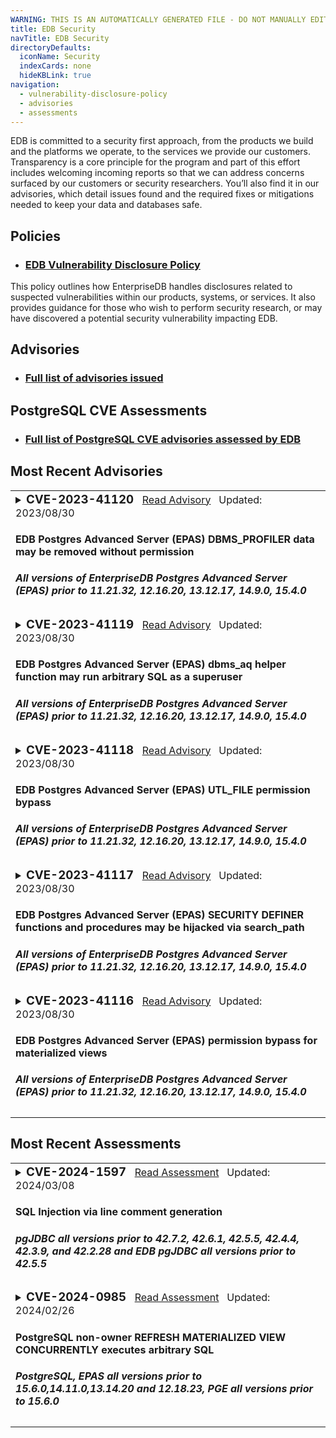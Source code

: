```yaml
---
WARNING: THIS IS AN AUTOMATICALLY GENERATED FILE - DO NOT MANUALLY EDIT - SEE tools/automation/generators/advisoryindex
title: EDB Security
navTitle: EDB Security
directoryDefaults:
  iconName: Security
  indexCards: none
  hideKBLink: true
navigation:
  - vulnerability-disclosure-policy
  - advisories
  - assessments
---
```


EDB is committed to a security first approach, from the products we build and the platforms we operate, to the services we provide our customers. Transparency is a core principle for the program and part of this effort includes welcoming incoming reports so that we can address concerns surfaced by our customers or security researchers. You’ll also find it in our advisories, which detail issues found and the required fixes or mitigations needed to keep your data and databases safe.

## Policies

* <h3><a href="vulnerability-disclosure-policy">EDB Vulnerability Disclosure Policy</a></h3>
This policy outlines how EnterpriseDB handles disclosures related to suspected vulnerabilities within our products, systems, or services. It also provides guidance for those who wish to perform security research, or may have discovered a potential security vulnerability impacting EDB.

## Advisories

* <h3><a href="advisories/">Full list of advisories issued</a></h3>

## PostgreSQL CVE Assessments

* <h3><a href="assessments/">Full list of PostgreSQL CVE advisories assessed by EDB</a></h3>

## Most Recent Advisories

<table class="table-bordered">


<tr><td>
<details><summary><h3 style="display:inline">CVE-2023-41120 </h3>
<span>
&nbsp;&nbsp;<a href="advisories/cve202341120">Read Advisory</a>
&nbsp;&nbsp;Updated: </span><span>2023/08/30</span>
<h4>EDB Postgres Advanced Server (EPAS) DBMS_PROFILER data may be removed without permission</h4>
<h5> All versions of EnterpriseDB Postgres Advanced Server (EPAS) prior to 11.21.32, 12.16.20, 13.12.17, 14.9.0, 15.4.0</h5>
</summary>
<hr/>
<em>Summary:</em>&nbsp;
An issue was discovered in EnterpriseDB Postgres Advanced Server (EPAS) before 11.21.32, 12.x before 12.16.20, 13.x before 13.12.16, 14.x before 14.9.0, and 15.x before 15.4.0. It permits an authenticated user to use DBMS_PROFILER to remove all accumulated profiling data on a system-wide basis, regardless of that user's permissions.
<br/>
<a href="advisories/cve202341120">Read More...</a>
</details></td></tr>


<tr><td>
<details><summary><h3 style="display:inline">CVE-2023-41119 </h3>
<span>
&nbsp;&nbsp;<a href="advisories/cve202341119">Read Advisory</a>
&nbsp;&nbsp;Updated: </span><span>2023/08/30</span>
<h4>EDB Postgres Advanced Server (EPAS) dbms_aq helper function may run arbitrary SQL as a superuser</h4>
<h5> All versions of EnterpriseDB Postgres Advanced Server (EPAS) prior to 11.21.32, 12.16.20, 13.12.17, 14.9.0, 15.4.0</h5>
</summary>
<hr/>
<em>Summary:</em>&nbsp;
An issue was discovered in EnterpriseDB Postgres Advanced Server (EPAS) before 11.21.32, 12.x before 12.16.20, 13.x before 13.12.16, 14.x before 14.9.0, and 15.x before 15.4.0. It contains the function _dbms_aq_move_to_exception_queue that may be used to elevate a user's privileges to superuser. This function accepts the OID of a table, and then accesses that table as the superuser by using SELECT and DML commands.
<br/>
<a href="advisories/cve202341119">Read More...</a>
</details></td></tr>


<tr><td>
<details><summary><h3 style="display:inline">CVE-2023-41118 </h3>
<span>
&nbsp;&nbsp;<a href="advisories/cve202341118">Read Advisory</a>
&nbsp;&nbsp;Updated: </span><span>2023/08/30</span>
<h4>EDB Postgres Advanced Server (EPAS) UTL_FILE permission bypass</h4>
<h5> All versions of EnterpriseDB Postgres Advanced Server (EPAS) prior to 11.21.32, 12.16.20, 13.12.17, 14.9.0, 15.4.0</h5>
</summary>
<hr/>
<em>Summary:</em>&nbsp;
An issue was discovered in EnterpriseDB Postgres Advanced Server (EPAS) before 11.21.32, 12.x before 12.16.20, 13.x before 13.12.16, 14.x before 14.9.0, and 15.x before 15.4.0. It may allow an authenticated user to bypass authorization requirements and access underlying implementation functions. When a superuser has configured file locations using CREATE DIRECTORY, these functions allow users to take a wide range of actions, including read, write, copy, rename, and delete.
<br/>
<a href="advisories/cve202341118">Read More...</a>
</details></td></tr>


<tr><td>
<details><summary><h3 style="display:inline">CVE-2023-41117 </h3>
<span>
&nbsp;&nbsp;<a href="advisories/cve202341117">Read Advisory</a>
&nbsp;&nbsp;Updated: </span><span>2023/08/30</span>
<h4>EDB Postgres Advanced Server (EPAS) SECURITY DEFINER functions and procedures may be hijacked via search_path</h4>
<h5> All versions of EnterpriseDB Postgres Advanced Server (EPAS) prior to 11.21.32, 12.16.20, 13.12.17, 14.9.0, 15.4.0</h5>
</summary>
<hr/>
<em>Summary:</em>&nbsp;
An issue was discovered in EnterpriseDB Postgres Advanced Server (EPAS) before 11.21.32, 12.x before 12.16.20, 13.x before 13.12.16, 14.x before 14.9.0, and 15.x before 15.4.0. It contain packages, standalone packages, and functions that run SECURITY DEFINER but are inadequately secured against search_path attacks.
<br/>
<a href="advisories/cve202341117">Read More...</a>
</details></td></tr>


<tr><td>
<details><summary><h3 style="display:inline">CVE-2023-41116 </h3>
<span>
&nbsp;&nbsp;<a href="advisories/cve202341116">Read Advisory</a>
&nbsp;&nbsp;Updated: </span><span>2023/08/30</span>
<h4>EDB Postgres Advanced Server (EPAS) permission bypass for materialized views</h4>
<h5> All versions of EnterpriseDB Postgres Advanced Server (EPAS) prior to 11.21.32, 12.16.20, 13.12.17, 14.9.0, 15.4.0</h5>
</summary>
<hr/>
<em>Summary:</em>&nbsp;
An issue was discovered in EnterpriseDB Postgres Advanced Server (EPAS) before 11.21.32, 12.x before 12.16.20, 13.x before 13.12.16, 14.x before 14.9.0, and 15.x before 15.4.0. It allows an authenticated user to refresh any materialized view, regardless of that user's permissions.
<br/>
<a href="advisories/cve202341116">Read More...</a>
</details></td></tr>

</table>

## Most Recent Assessments

<table class="table-bordered">


<tr><td>
<details><summary><h3 style="display:inline"> CVE-2024-1597 </h3>
<span>
&nbsp;&nbsp;<a href="assessments/cve-2024-1597">Read Assessment</a>
&nbsp;&nbsp;Updated: </span><span>2024/03/08</span>
<h4>SQL Injection via line comment generation</h4>
<h5> pgJDBC all versions prior to 42.7.2, 42.6.1, 42.5.5, 42.4.4, 42.3.9, and 42.2.28 and EDB pgJDBC all versions prior to 42.5.5</h5>
</summary>
<hr/>
<em>Summary:</em>&nbsp;
pgjdbc, the PostgreSQL JDBC Driver, allows attacker to inject SQL if using PreferQueryMode=SIMPLE. Note this is not the default. In the default mode there is no vulnerability. A placeholder for a numeric value must be immediately preceded by a minus. There must be a second placeholder for a string value after the first placeholder; both must be on the same line. By constructing a matching string payload, the attacker can inject SQL to alter the query,bypassing the protections that parameterized queries bring against SQL Injection attacks. Versions before 42.7.2, 42.6.1, 42.5.5, 42.4.4, 42.3.9, and 42.2.28 are affected.
<br/>
<a href="assessments/cve-2024-1597">Read More...</a>
</details></td></tr>


<tr><td>
<details><summary><h3 style="display:inline"> CVE-2024-0985 </h3>
<span>
&nbsp;&nbsp;<a href="assessments/cve-2024-0985">Read Assessment</a>
&nbsp;&nbsp;Updated: </span><span>2024/02/26</span>
<h4>PostgreSQL non-owner REFRESH MATERIALIZED VIEW CONCURRENTLY executes arbitrary SQL</h4>
<h5> PostgreSQL, EPAS all versions prior to 15.6.0,14.11.0,13.14.20 and 12.18.23, PGE all versions prior to 15.6.0</h5>
</summary>
<hr/>
<em>Summary:</em>&nbsp;
Late privilege drop in REFRESH MATERIALIZED VIEW CONCURRENTLY in PostgreSQL allows an object creator to execute arbitrary SQL functions as the command issuer. The command intends to run SQL functions as the owner of the materialized view, enabling safe refresh of untrusted materialized views. The victim is a superuser or member of one of the attacker's roles. The attack requires luring the victim into running REFRESH MATERIALIZED VIEW CONCURRENTLY on the attacker's materialized view. As part of exploiting this vulnerability, the attacker creates functions that use CREATE RULE to convert the internally-built temporary table to a view. Versions before PostgreSQL 15.6, 14.11, 13.14, and 12.18 are affected. The only known exploit does not work in PostgreSQL 16 and later. For defense in depth, PostgreSQL 16.2 adds the protections that older branches are using to fix their vulnerability.
<br/>
<a href="assessments/cve-2024-0985">Read More...</a>
</details></td></tr>

</table>